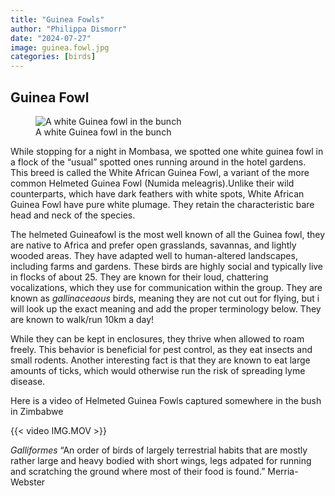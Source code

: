 ```yaml
---
title: "Guinea Fowls"
author: "Philippa Dismorr"
date: "2024-07-27"
image: guinea.fowl.jpg
categories: [birds]
---
```


## Guinea Fowl
![A white Guinea fowl in the bunch](white-guinea-fowl.jpeg)

While stopping for a night in Mombasa, we spotted one white guinea fowl in a flock of the "usual" spotted ones running around in the hotel gardens. This breed is called the White African Guinea Fowl, a variant of the more common Helmeted Guinea Fowl (Numida meleagris).Unlike their wild counterparts, which have dark feathers with white spots, White African Guinea Fowl have pure white plumage. They retain the characteristic bare head and neck of the species.

The helmeted Guineafowl is the most well known of all the Guinea fowl, they are native to Africa and prefer open grasslands, savannas, and lightly wooded areas. They have adapted well to human-altered landscapes, including farms and gardens. These birds are highly social and typically live in flocks of about 25. They are known for their loud, chattering vocalizations, which they use for communication within the group. They are known as *gallinaceaous* birds,  meaning they are not cut out for flying, but i will look up the exact meaning and add the proper terminology below. They are known to walk/run 10km a day! 

While they can be kept in enclosures, they thrive when allowed to roam freely. This behavior is beneficial for pest control, as they eat insects and small rodents. Another interesting fact is that they are known to eat large amounts of ticks, which would otherwise run the risk of spreading lyme disease. 

Here is a video of Helmeted Guinea Fowls captured somewhere in the bush in Zimbabwe 

{{< video IMG.MOV >}}

:::{.callout-note}
*Galliformes* "An order of birds of largely terrestrial habits that are mostly rather large and heavy bodied with short wings, legs adpated for running and scratching the ground where most of their food is found." Merria-Webster 
:::


